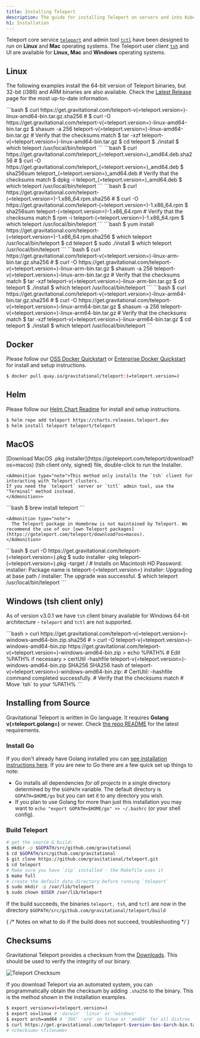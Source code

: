 ```yaml
---
title: Installing Teleport
description: The guide for installing Teleport on servers and into Kubernetes clusters
h1: Installation
---
```


Teleport core service [`teleport`](cli-docs.mdx#teleport) and admin tool [`tctl`](cli-docs.mdx#tctl) have been designed to run on **Linux** and **Mac** operating systems. The Teleport user client [`tsh`](cli-docs.mdx#tsh) and UI are available for **Linux, Mac** and **Windows** operating systems.

## Linux

The following examples install the 64-bit version of Teleport binaries, but
32-bit (i386) and ARM binaries are also available. Check the [Latest
Release](https://gravitational.com/teleport/download/) page for the most
up-to-date information.

<Tabs>
  <TabItem label="Tarball">
    ```bash
    $ curl https://get.gravitational.com/teleport-v(=teleport.version=)-linux-amd64-bin.tar.gz.sha256
    # <checksum> <filename>
    $ curl -O https://get.gravitational.com/teleport-v(=teleport.version=)-linux-amd64-bin.tar.gz
    $ shasum -a 256 teleport-v(=teleport.version=)-linux-amd64-bin.tar.gz
    # Verify that the checksums match
    $ tar -xzf teleport-v(=teleport.version=)-linux-amd64-bin.tar.gz
    $ cd teleport
    $ ./install
    $ which teleport
    /usr/local/bin/teleport
    ```
  </TabItem>

  <TabItem label="DEB">
    ```bash
    $ curl https://get.gravitational.com/teleport_(=teleport.version=)_amd64.deb.sha256
    # <checksum> <filename>
    $ curl -O https://get.gravitational.com/teleport_(=teleport.version=)_amd64.deb
    $ sha256sum teleport_(=teleport.version=)_amd64.deb
    # Verify that the checksums match
    $ dpkg -i teleport_(=teleport.version=)_amd64.deb
    $ which teleport
    /usr/local/bin/teleport
    ```
  </TabItem>

  <TabItem label="RPM">
    ```bash
    $ curl https://get.gravitational.com/teleport-(=teleport.version=)-1.x86_64.rpm.sha256
    # <checksum> <filename>
    $ curl -O https://get.gravitational.com/teleport-(=teleport.version=)-1.x86_64.rpm
    $ sha256sum teleport-(=teleport.version=)-1.x86_64.rpm
    # Verify that the checksums match
    $ rpm -i teleport-(=teleport.version=)-1.x86_64.rpm
    $ which teleport
    /usr/local/bin/teleport
    ```
  </TabItem>

  <TabItem label="Amazon Linux 2">
    ```bash
    $ yum install https://get.gravitational.com/teleport-(=teleport.version=)-1.x86_64.rpm.sha256
    $ which teleport
    /usr/local/bin/teleport
    $ cd teleport
    $ sudo ./install
    $ which teleport
    /usr/local/bin/teleport
    ```
  </TabItem>

  <TabItem label="ARMv7 (32-bit)">
    ```bash
    $ curl https://get.gravitational.com/teleport-v(=teleport.version=)-linux-arm-bin.tar.gz.sha256
    # <checksum> <filename>
    $ curl -O https://get.gravitational.com/teleport-v(=teleport.version=)-linux-arm-bin.tar.gz
    $ shasum -a 256 teleport-v(=teleport.version=)-linux-arm-bin.tar.gz
    # Verify that the checksums match
    $ tar -xzf teleport-v(=teleport.version=)-linux-arm-bin.tar.gz
    $ cd teleport
    $ ./install
    $ which teleport
    /usr/local/bin/teleport
    ```
  </TabItem>

  <TabItem label="ARM64/ARMv8 (64-bit)">
    ```bash
    $ curl https://get.gravitational.com/teleport-v(=teleport.version=)-linux-arm64-bin.tar.gz.sha256
    # <checksum> <filename>
    $ curl -O https://get.gravitational.com/teleport-v(=teleport.version=)-linux-arm64-bin.tar.gz
    $ shasum -a 256 teleport-v(=teleport.version=)-linux-arm64-bin.tar.gz
    # Verify that the checksums match
    $ tar -xzf teleport-v(=teleport.version=)-linux-arm64-bin.tar.gz
    $ cd teleport
    $ ./install
    $ which teleport
    /usr/local/bin/teleport
    ```
  </TabItem>
</Tabs>

## Docker

Please follow our [OSS Docker Quickstart](quickstart-docker.mdx) or [Enterprise Docker Quickstart](enterprise/quickstart-enterprise.mdx#run-teleport-enterprise-using-docker) for install and setup instructions.

```bash
$ docker pull quay.io/gravitational/teleport:(=teleport.version=)
```

## Helm

Please follow our [Helm Chart Readme](https://github.com/gravitational/teleport/tree/master/examples/chart/teleport) for install and setup instructions.

```bash
$ helm repo add teleport https://charts.releases.teleport.dev
$ helm install teleport teleport/teleport
```

## MacOS

<Tabs>
  <TabItem label="Download">
    [Download MacOS .pkg installer](https://goteleport.com/teleport/download?os=macos) (tsh client only, signed) file, double-click to run the Installer.

    <Admonition type="note">This method only installs the `tsh` client for interacting with Teleport clusters.
    If you need the `teleport` server or `tctl` admin tool, use the "Terminal" method instead.
    </Admonition>>
  </TabItem>

  <TabItem label="Homebrew">
    ```bash
    $ brew install teleport
    ```

    <Admonition type="note">
      The Teleport package in Homebrew is not maintained by Teleport. We recommend the use of our [own Teleport packages](https://goteleport.com/teleport/download?os=macos).
    </Admonition>
  </TabItem>

  <TabItem label="Terminal">
    ```bash
    $ curl -O https://get.gravitational.com/teleport-(=teleport.version=).pkg
    $ sudo installer -pkg teleport-(=teleport.version=).pkg -target / # Installs on Macintosh HD
    Password:
    installer: Package name is teleport-(=teleport.version=)
    installer: Upgrading at base path /
    installer: The upgrade was successful.
    $ which teleport
    /usr/local/bin/teleport
    ```
  </TabItem>
</Tabs>

## Windows (tsh client only)

As of version v3.0.1 we have `tsh` client binary available for Windows 64-bit
architecture - `teleport` and `tctl` are not supported.

<Tabs>
  <TabItem label="Powershell">
    ```bash
    > curl https://get.gravitational.com/teleport-v(=teleport.version=)-windows-amd64-bin.zip.sha256
    # <checksum> <filename>
    > curl -O teleport-v(=teleport.version=)-windows-amd64-bin.zip https://get.gravitational.com/teleport-v(=teleport.version=)-windows-amd64-bin.zip
    > echo %PATH% # Edit %PATH% if necessary
    > certUtil -hashfile teleport-v(=teleport.version=)-windows-amd64-bin.zip SHA256
    SHA256 hash of teleport-v(=teleport.version=)-windows-amd64-bin.zip:
    # <checksum> <filename>
    CertUtil: -hashfile command completed successfully.
    # Verify that the checksums match
    # Move `tsh` to your %PATH%
    ```
  </TabItem>
</Tabs>

## Installing from Source

Gravitational Teleport is written in Go language. It requires **Golang v(=teleport.golang=)**
or newer. Check [the repo
README](https://github.com/gravitational/teleport#building-teleport) for the
latest requirements.

### Install Go

If you don't already have Golang installed you can [see installation
instructions here](https://golang.org/doc/install). If you are new to Go there
are a few quick set up things to note:

- Go installs all dependencies *for all projects* in a single directory
  determined by the `$GOPATH` variable. The default directory is
  `GOPATH=$HOME/go` but you can set it to any directory you wish.
- If you plan to use Golang for more than just this installation you may want to
  `echo "export GOPATH=$HOME/go" >> ~/.bashrc` (or your shell config).

### Build Teleport

```bash
# get the source & build:
$ mkdir -p $GOPATH/src/github.com/gravitational
$ cd $GOPATH/src/github.com/gravitational
$ git clone https://github.com/gravitational/teleport.git
$ cd teleport
# Make sure you have `zip` installed - the Makefile uses it
$ make full
# create the default data directory before running `teleport`
$ sudo mkdir -p /var/lib/teleport
$ sudo chown $USER /var/lib/teleport
```

If the build succeeds, the binaries `teleport, tsh`, and `tctl` are now in the
directory `$GOPATH/src/github.com/gravitational/teleport/build`

{
  /* Notes on what to do if the build does not succeed, troubleshooting */
}

## Checksums

Gravitational Teleport provides a checksum from the [Downloads](https://gravitational.com/teleport/download/).
This should be used to verify the integrity of our binary.

![Teleport Checksum](../img/teleport-sha.png)

If you download Teleport via an automated system, you can programmatically
obtain the checksum  by adding `.sha256` to the binary. This is the method shown
in the installation examples.

```bash
$ export version=v(=teleport.version=)
$ export os=linux # 'darwin' 'linux' or 'windows'
$ export arch=amd64 # '386' 'arm' on linux or 'amd64' for all distros
$ curl https://get.gravitational.com/teleport-$version-$os-$arch-bin.tar.gz.sha256
# <checksum> <filename>
```
